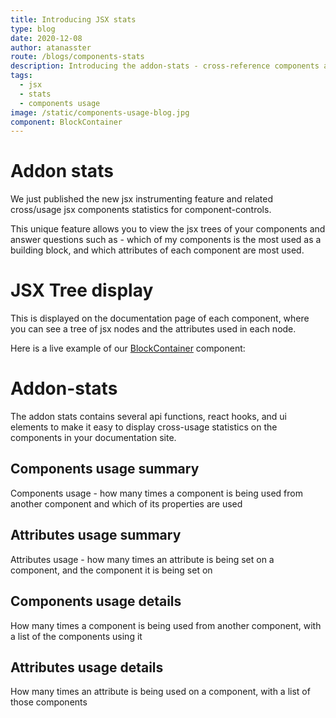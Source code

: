 ```yaml
---
title: Introducing JSX stats
type: blog
date: 2020-12-08
author: atanasster
route: /blogs/components-stats
description: Introducing the addon-stats - cross-reference components and attributes usage statistics for jsx
tags:
  - jsx
  - stats
  - components usage
image: /static/components-usage-blog.jpg
component: BlockContainer
---
```



# Addon stats

We just published the new jsx instrumenting feature and related cross/usage jsx components statistics for component-controls. 

This unique feature allows you to view the jsx trees of your components and answer questions such as - which of my components is the most used as a building block, and which attributes of each component are most used.


# JSX Tree display

This is displayed on the documentation page of each component, where you can see a tree of jsx nodes and the attributes used in each node. 

Here is a live example of our [BlockContainer](/api/components-blockcontainer--overview) component:

<Playground>
  <ComponentJSX of={BlockContainer} />
</Playground>  

# Addon-stats

The addon stats contains several api functions, react hooks, and ui elements to make it easy to display cross-usage statistics on the components in your documentation site.

## Components usage summary

Components usage - how many times a component is being used from another component and which of its properties are used

<Playground>
  <ComponentUsage />
</Playground>  

## Attributes usage summary

Attributes usage - how many times an attribute is being set on a component, and the component it is being set on

<Playground>
  <AttributeUsage />
</Playground>  

## Components usage details

How many times a component is being used from another component, with a list of the components using it

<Playground>
  <ComponentUsageList />
</Playground>  

## Attributes usage details

How many times an attribute is being used on a component, with a list of those components

<Playground>
  <AttributesUsageList />
</Playground>  
